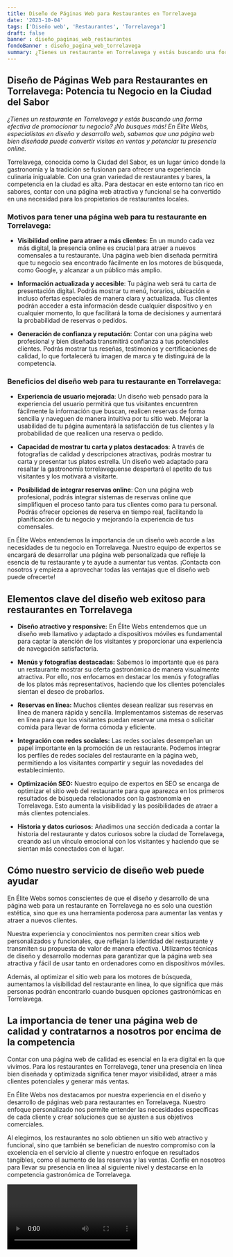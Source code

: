 ```yaml
---
title: Diseño de Páginas Web para Restaurantes en Torrelavega
date: '2023-10-04'
tags: ['Diseño web', 'Restaurantes', 'Torrelavega']
draft: false
banner : diseño_paginas_web_restaurantes
fondoBanner : diseño_pagina_web_torrelavega
summary: ¿Tienes un restaurante en Torrelavega y estás buscando una forma efectiva de promocionar tu negocio? ¡No busques más! En Élite Webs, especialistas en diseño y desarrollo web, sabemos que una página web bien diseñada puede convertir visitas en ventas y potenciar tu presencia online.
---
```


## Diseño de Páginas Web para Restaurantes en Torrelavega: Potencia tu Negocio en la Ciudad del Sabor

*¿Tienes un restaurante en Torrelavega y estás buscando una forma efectiva de promocionar tu negocio? ¡No busques más! En Élite Webs, especialistas en diseño y desarrollo web, sabemos que una página web bien diseñada puede convertir visitas en ventas y potenciar tu presencia online.*

Torrelavega, conocida como la Ciudad del Sabor, es un lugar único donde la gastronomía y la tradición se fusionan para ofrecer una experiencia culinaria inigualable. Con una gran variedad de restaurantes y bares, la competencia en la ciudad es alta. Para destacar en este entorno tan rico en sabores, contar con una página web atractiva y funcional se ha convertido en una necesidad para los propietarios de restaurantes locales.

### Motivos para tener una página web para tu restaurante en Torrelavega:

- **Visibilidad online para atraer a más clientes**: En un mundo cada vez más digital, la presencia online es crucial para atraer a nuevos comensales a tu restaurante. Una página web bien diseñada permitirá que tu negocio sea encontrado fácilmente en los motores de búsqueda, como Google, y alcanzar a un público más amplio.

- **Información actualizada y accesible**: Tu página web será tu carta de presentación digital. Podrás mostrar tu menú, horarios, ubicación e incluso ofertas especiales de manera clara y actualizada. Tus clientes podrán acceder a esta información desde cualquier dispositivo y en cualquier momento, lo que facilitará la toma de decisiones y aumentará la probabilidad de reservas o pedidos.

- **Generación de confianza y reputación**: Contar con una página web profesional y bien diseñada transmitirá confianza a tus potenciales clientes. Podrás mostrar tus reseñas, testimonios y certificaciones de calidad, lo que fortalecerá tu imagen de marca y te distinguirá de la competencia.

### Beneficios del diseño web para tu restaurante en Torrelavega:

- **Experiencia de usuario mejorada**: Un diseño web pensado para la experiencia del usuario permitirá que tus visitantes encuentren fácilmente la información que buscan, realicen reservas de forma sencilla y naveguen de manera intuitiva por tu sitio web. Mejorar la usabilidad de tu página aumentará la satisfacción de tus clientes y la probabilidad de que realicen una reserva o pedido.

- **Capacidad de mostrar tu carta y platos destacados**: A través de fotografías de calidad y descripciones atractivas, podrás mostrar tu carta y presentar tus platos estrella. Un diseño web adaptado para resaltar la gastronomía torrelaveguense despertará el apetito de tus visitantes y los motivará a visitarte.

- **Posibilidad de integrar reservas online**: Con una página web profesional, podrás integrar sistemas de reservas online que simplifiquen el proceso tanto para tus clientes como para tu personal. Podrás ofrecer opciones de reserva en tiempo real, facilitando la planificación de tu negocio y mejorando la experiencia de tus comensales.

En Élite Webs entendemos la importancia de un diseño web acorde a las necesidades de tu negocio en Torrelavega. Nuestro equipo de expertos se encargará de desarrollar una página web personalizada que refleje la esencia de tu restaurante y te ayude a aumentar tus ventas. ¡Contacta con nosotros y empieza a aprovechar todas las ventajas que el diseño web puede ofrecerte!

<GifSeo />

<Cta />

## Elementos clave del diseño web exitoso para restaurantes en Torrelavega

- **Diseño atractivo y responsive:** En Élite Webs entendemos que un diseño web llamativo y adaptado a dispositivos móviles es fundamental para captar la atención de los visitantes y proporcionar una experiencia de navegación satisfactoria.

- **Menús y fotografías destacadas:** Sabemos lo importante que es para un restaurante mostrar su oferta gastronómica de manera visualmente atractiva. Por ello, nos enfocamos en destacar los menús y fotografías de los platos más representativos, haciendo que los clientes potenciales sientan el deseo de probarlos.

- **Reservas en línea:** Muchos clientes desean realizar sus reservas en línea de manera rápida y sencilla. Implementamos sistemas de reservas en línea para que los visitantes puedan reservar una mesa o solicitar comida para llevar de forma cómoda y eficiente.

- **Integración con redes sociales:** Las redes sociales desempeñan un papel importante en la promoción de un restaurante. Podemos integrar los perfiles de redes sociales del restaurante en la página web, permitiendo a los visitantes compartir y seguir las novedades del establecimiento.

- **Optimización SEO:** Nuestro equipo de expertos en SEO se encarga de optimizar el sitio web del restaurante para que aparezca en los primeros resultados de búsqueda relacionados con la gastronomía en Torrelavega. Esto aumenta la visibilidad y las posibilidades de atraer a más clientes potenciales.

- **Historia y datos curiosos:** Añadimos una sección dedicada a contar la historia del restaurante y datos curiosos sobre la ciudad de Torrelavega, creando así un vínculo emocional con los visitantes y haciendo que se sientan más conectados con el lugar.

## Cómo nuestro servicio de diseño web puede ayudar

En Élite Webs somos conscientes de que el diseño y desarrollo de una página web para un restaurante en Torrelavega no es solo una cuestión estética, sino que es una herramienta poderosa para aumentar las ventas y atraer a nuevos clientes.

Nuestra experiencia y conocimientos nos permiten crear sitios web personalizados y funcionales, que reflejan la identidad del restaurante y transmiten su propuesta de valor de manera efectiva. Utilizamos técnicas de diseño y desarrollo modernas para garantizar que la página web sea atractiva y fácil de usar tanto en ordenadores como en dispositivos móviles.

Además, al optimizar el sitio web para los motores de búsqueda, aumentamos la visibilidad del restaurante en línea, lo que significa que más personas podrán encontrarlo cuando busquen opciones gastronómicas en Torrelavega.

## La importancia de tener una página web de calidad y contratarnos a nosotros por encima de la competencia

Contar con una página web de calidad es esencial en la era digital en la que vivimos. Para los restaurantes en Torrelavega, tener una presencia en línea bien diseñada y optimizada significa tener mayor visibilidad, atraer a más clientes potenciales y generar más ventas.

En Élite Webs nos destacamos por nuestra experiencia en el diseño y desarrollo de páginas web para restaurantes en Torrelavega. Nuestro enfoque personalizado nos permite entender las necesidades específicas de cada cliente y crear soluciones que se ajusten a sus objetivos comerciales.

Al elegirnos, los restaurantes no solo obtienen un sitio web atractivo y funcional, sino que también se benefician de nuestro compromiso con la excelencia en el servicio al cliente y nuestro enfoque en resultados tangibles, como el aumento de las reservas y las ventas. Confíe en nosotros para llevar su presencia en línea al siguiente nivel y destacarse en la competencia gastronómica de Torrelavega.

<Video />

<CtaBot job='Restaurantes' city='Torrelavega'/>

<Gmaps query='Torrelavega+españa+maps' />